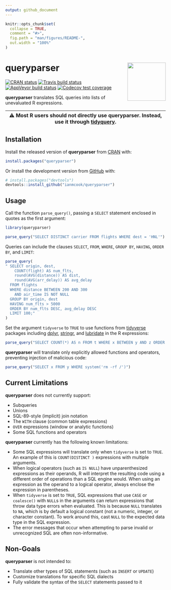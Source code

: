 ```yaml
---
output: github_document
---
```


<!-- README.md is generated from README.Rmd. Please edit that file -->

```r
knitr::opts_chunk$set(
  collapse = TRUE,
  comment = "#>",
  fig.path = "man/figures/README-",
  out.width = "100%"
)
```
# queryparser <img src="man/figures/logo.png" align="right" width="120" />

<!-- badges: start -->
[![CRAN status](https://www.r-pkg.org/badges/version/queryparser)](https://cran.r-project.org/package=queryparser)
[![Travis build status](https://travis-ci.org/ianmcook/queryparser.svg?branch=master)](https://travis-ci.org/ianmcook/queryparser)
[![AppVeyor build status](https://ci.appveyor.com/api/projects/status/github/ianmcook/queryparser?branch=master&svg=true)](https://ci.appveyor.com/project/ianmcook/queryparser)
[![Codecov test coverage](https://codecov.io/gh/ianmcook/queryparser/branch/master/graph/badge.svg)](https://codecov.io/gh/ianmcook/queryparser?branch=master)
<!-- badges: end -->

**queryparser** translates SQL queries into lists of unevaluated R expressions.

| ⚠️ Most R users should not directly use queryparser. Instead, use it through [tidyquery](https://github.com/ianmcook/tidyquery).
| --- |

## Installation

Install the released version of **queryparser** from [CRAN](https://CRAN.R-project.org/package=queryparser) with:

``` r
install.packages("queryparser")
```

Or install the development version from [GitHub](https://github.com/ianmcook/queryparser) with:

``` r
# install.packages("devtools")
devtools::install_github("ianmcook/queryparser")
```

## Usage

Call the function `parse_query()`, passing a `SELECT` statement enclosed in quotes as the first argument:

```r
library(queryparser)

parse_query("SELECT DISTINCT carrier FROM flights WHERE dest = 'HNL'")
```

Queries can include the clauses `SELECT`, `FROM`, `WHERE`, `GROUP BY`, `HAVING`, `ORDER BY`, and `LIMIT`:

```r
parse_query(
" SELECT origin, dest,
    COUNT(flight) AS num_flts,
    round(AVG(distance)) AS dist,
    round(AVG(arr_delay)) AS avg_delay
  FROM flights
  WHERE distance BETWEEN 200 AND 300
    AND air_time IS NOT NULL
  GROUP BY origin, dest
  HAVING num_flts > 5000
  ORDER BY num_flts DESC, avg_delay DESC
  LIMIT 100;"
)
```

Set the argument `tidyverse` to `TRUE` to use functions from [tidyverse](https://www.tidyverse.org) packages including [dplyr](https://dplyr.tidyverse.org), [stringr](https://stringr.tidyverse.org), and [lubridate](https://lubridate.tidyverse.org) in the R expressions:

```r
parse_query("SELECT COUNT(*) AS n FROM t WHERE x BETWEEN y AND z ORDER BY n DESC", tidyverse = TRUE)
```

**queryparser** will translate only explicitly allowed functions and operators, preventing injection of malicious code:

```r
parse_query("SELECT x FROM y WHERE system('rm -rf /')")
```

## Current Limitations

**queryparser** does not currently support:

- Subqueries
- Unions
- SQL-89-style (implicit) join notation
- The `WITH` clause (common table expressions)
- `OVER` expressions (window or analytic functions)
- Some SQL functions and operators

**queryparser** currently has the following known limitations:

- Some SQL expressions will translate only when `tidyverse` is set to `TRUE`. An example of this is `COUNT(DISTINCT )` expressions with multiple arguments.
- When logical operators (such as `IS NULL`) have unparenthesized expressions as their operands, R will interpret the resulting code using a different order of operations than a SQL engine would. When using an expression as the operand to a logical operator, always enclose the expression in parentheses.
- When `tidyverse` is set to `TRUE`, SQL expressions that use `CASE` or `coalesce()` with `NULL`s in the arguments can return expressions that throw data type errors when evaluated. This is because `NULL` translates to `NA`, which is by default a logical constant (not a numeric, integer, or character constant). To work around this, cast `NULL` to the expected data type in the SQL expression.
- The error messages that occur when attempting to parse invalid or unrecognized SQL are often non-informative.

## Non-Goals

**queryparser** is not intended to:

- Translate other types of SQL statements (such as `INSERT` or `UPDATE`)
- Customize translations for specific SQL dialects
- Fully validate the syntax of the `SELECT` statements passed to it
